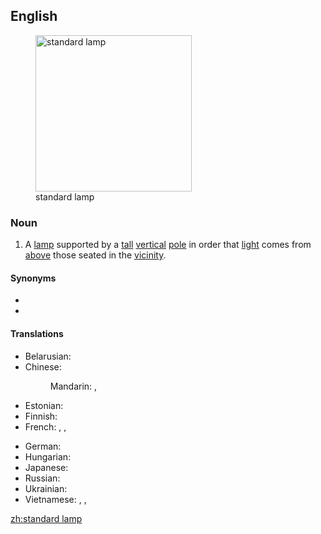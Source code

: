 ==English==
[[Image:Floor lamp (5906).JPG|thumb|250px|right|standard lamp]]

===Noun===
{{en-noun|head=[[standard]] [[lamp]]}}

# A [[lamp]] supported by a [[tall]] [[vertical]] [[pole]] in order that [[light]] comes from [[above]] those seated in the [[vicinity]].

====Synonyms====
* {{l|en|floor lamp}}
* {{l|en|torchère}}

====Translations====
{{trans-top|a floor lamp supported by a pole}}
* Belarusian: {{t-|be|таршэр|m|tr=taršér|sc=Cyrl}}
* Chinese:
*: Mandarin: {{t|cmn|落地燈|sc=Hani}}, {{t|cmn|落地灯|tr=luòdìdēng|sc=Hani}}
* Estonian: {{t-|et|põrandalamp}}
* Finnish: {{t-|fi|jalkalamppu}}
* French: {{t+|fr|torchère|f}}, {{t-|fr|lampe à pied|f}}, {{t|fr|liseuse|f}}
{{trans-mid}}
* German: {{t+|de|Stehlampe|f}}
* Hungarian: {{t|hu|állólámpa}}
* Japanese: {{t-|ja|フロアスタンド|tr=furoasutando|sc=Jpan}}
* Russian: {{t+|ru|торшер|m|tr=toršér|sc=Cyrl}}
* Ukrainian: {{t-|uk|торшер|m|tr=toršér|sc=Cyrl}}
* Vietnamese: {{t-|vi|đèn chân đế}}, {{t-|vi|đèn chân hạc}}, {{t-|vi|đèn toóc-se}}
{{trans-bottom}}

[[zh:standard lamp]]
